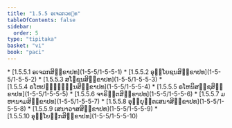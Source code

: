 ```yaml
---
title: "1.5.5 ອເຈລກວຄ຺ຄ"
tableOfContents: false
sidebar:
  order: 5
type: "tipitaka"
basket: "vi"
book: "paci"
---
```



<DynamicBreadcrumb />



<TableOfContents book="paci" section="1.5.5">
* [1.5.5.1 ອເຈລກສິກ຺ຂາປທ](1-5-5/1-5-5-1)
* [1.5.5.2 ອຸຍ຺ໂຍຊນສິກ຺ຂາປທ](1-5-5/1-5-5-2)
* [1.5.5.3 ສໂຠຊນສິກ຺ຂາປທ](1-5-5/1-5-5-3)
* [1.5.5.4 ຣໂຫປຏິຈ຺ຉນ຺ນສິກ຺ຂາປທ](1-5-5/1-5-5-4)
* [1.5.5.5 ຣໂຫນິສຊ຺ຊສິກ຺ຂາປທ](1-5-5/1-5-5-5)
* [1.5.5.6 ຈາຣິຕ຺ຕສິກ຺ຂາປທ](1-5-5/1-5-5-6)
* [1.5.5.7 ມຫານາມສິກ຺ຂາປທ](1-5-5/1-5-5-7)
* [1.5.5.8 ອຸຍ຺ຍຸຕ຺ຕເສນາສິກ຺ຂາປທ](1-5-5/1-5-5-8)
* [1.5.5.9 ເສນາວາສສິກ຺ຂາປທ](1-5-5/1-5-5-9)
* [1.5.5.10 ອຸຍ຺ໂຍຘິກສິກ຺ຂາປທ](1-5-5/1-5-5-10)
</TableOfContents>